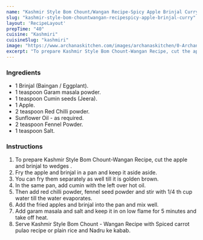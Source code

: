 ---
name: "Kashmir Style Bom Chount/Wangan Recipe-Spicy Apple Brinjal Curry"
slug: "kashmir-style-bom-chountwangan-recipespicy-apple-brinjal-curry"
layout: 'RecipeLayout'
prepTime: "40"
cuisine: "Kashmiri"
cuisineSlug: "kashmiri"
image: "https://www.archanaskitchen.com/images/archanaskitchen/0-Archanas-Kitchen-Recipes/2017/2-feb/Bom_Chount_-_Wangan_Recipe_Kashmiri_Apple_Brinjal_Curry-1.jpg"
excerpt: "To prepare Kashmir Style Bom Chount-Wangan Recipe, cut the apple and brinjal to wedges "
---

### Ingredients

- 1 Brinjal (Baingan / Eggplant).
- 1 teaspoon Garam masala powder.
- 1 teaspoon Cumin seeds (Jeera).
- 1 Apple.
- 2 teaspoon Red Chilli powder.
- Sunflower Oil - as required.
- 2 teaspoon Fennel Powder.
- 1 teaspoon Salt.

### Instructions

1. To prepare Kashmir Style Bom Chount-Wangan Recipe, cut the apple and brinjal to wedges .
1. Fry the apple and brinjal in a pan and keep it aside aside.
1. You can fry them separately as well till it is golden brown.
1. In the same pan, add cumin with the left over hot oil.
1. Then add red chilli powder, fennel seed powder and stir with 1/4 th cup water till the water evaporates.
1. Add the fried apples and brinjal into the pan and mix well.
1. Add garam masala and salt  and keep it in on low flame for 5 minutes and take off heat.
1. Serve Kashmir Style Bom Chount - Wangan Recipe with Spiced carrot pulao recipe or plain rice and Nadru ke kabab.
